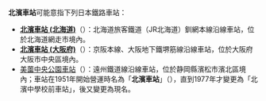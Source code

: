 '''北濱車站'''可能意指下列日本鐵路車站：
* '''[[北濱車站_(北海道)|北濱車站 (北海道)]]'''（{{lang-ja|北浜駅}}）：北海道旅客鐵道（JR北海道）釧網本線沿線車站，位於北海道網走市境內。
* '''[[北濱車站_(大阪府)|北濱車站 (大阪府)]]'''（{{lang-ja|北浜駅}}）：京阪本線、大阪地下鐵堺筋線沿線車站，位於大阪府大阪市中央區境內。
* [[美薗中央公園車站|美薗中央公園車站]]（{{lang-ja|美薗中央公園駅}}）：遠州鐵道線沿線車站，位於静岡縣濱松市濱北區境內；車站在1951年開始營運時名為「'''北濱車站'''」（{{lang-ja|北浜駅}}），直到1977年才變更為「北濱中學校前車站」，後又變更為現名。

{{disambig|Cat=四字車站名消歧義}}
